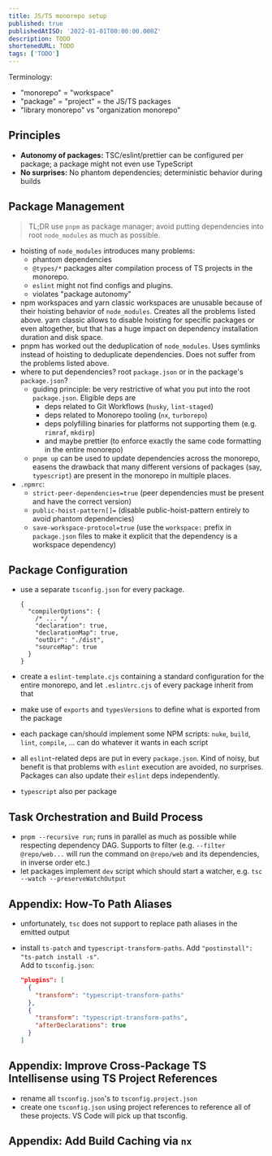 ```yaml
---
title: JS/TS monorepo setup
published: true
publishedAtISO: '2022-01-01T00:00:00.000Z'
description: TODO
shortenedURL: TODO
tags: ['TODO']
---
```


Terminology:

- "monorepo" = "workspace"
- "package" = "project" = the JS/TS packages
- "library monorepo" vs "organization monorepo"

## Principles

- **Autonomy of packages:** TSC/eslint/prettier can be configured per package; a package might not even use TypeScript
- **No surprises:** No phantom dependencies; deterministic behavior during builds

## Package Management

> TL;DR use `pnpm` as package manager; avoid putting dependencies into root `node_modules` as much as possible.

- hoisting of `node_modules` introduces many problems:
  - phantom dependencies
  - `@types/*` packages alter compilation process of TS projects in the monorepo.
  - `eslint` might not find configs and plugins.
  - violates "package autonomy"
- npm workspaces and yarn classic workspaces are unusable because of their hoisting behavior of `node_modules`. Creates all the problems listed above. yarn classic allows to disable hoisting for specific packages or even altogether, but that has a huge impact on dependency installation duration and disk space.
- pnpm has worked out the deduplication of `node_modules`. Uses symlinks instead of hoisting to deduplicate dependencies. Does not suffer from the problems listed above.
- where to put dependencies? root `package.json` or in the package's `package.json`?
  - guiding principle: be very restrictive of what you put into the root `package.json`. Eligible deps are
    - deps related to Git Workflows (`husky`, `lint-staged`)
    - deps related to Monorepo tooling (`nx`, `turborepo`)
    - deps polyfilling binaries for platforms not supporting them (e.g. `rimraf`, `mkdirp`)
    - and maybe prettier (to enforce exactly the same code formatting in the entire monorepo)
  - `pnpm up` can be used to update dependencies across the monorepo, easens the drawback that many different versions of packages (say, `typescript`) are present in the monorepo in multiple places.
- `.npmrc`:
  - `strict-peer-dependencies=true` (peer dependencies must be present and have the correct version)
  - `public-hoist-pattern[]=` (disable public-hoist-pattern entirely to avoid phantom dependencies)
  - `save-workspace-protocol=true` (use the `workspace:` prefix in `package.json` files to make it explicit that the dependency is a workspace dependency)

## Package Configuration

- use a separate `tsconfig.json` for every package.

  ```jsonc
  {
    "compilerOptions": {
      /* ... */
      "declaration": true,
      "declarationMap": true,
      "outDir": "./dist",
      "sourceMap": true
    }
  }
  ```

- create a `eslint-template.cjs` containing a standard configuration for the entire monorepo, and let `.eslintrc.cjs` of every package inherit from that
- make use of `exports` and `typesVersions` to define what is exported from the package
- each package can/should implement some NPM scripts: `nuke`, `build`, `lint`, `compile`, ... can do whatever it wants in each script
- all `eslint`-related deps are put in every `package.json`. Kind of noisy, but benefit is that problems with `eslint` execution are avoided, no surprises. Packages can also update their `eslint` deps independently.
- `typescript` also per package

## Task Orchestration and Build Process

- `pnpm --recursive run`; runs in parallel as much as possible while respecting dependency DAG. Supports to filter (e.g. `--filter @repo/web...` will run the command on `@repo/web` and its dependencies, in inverse order etc.)
- let packages implement `dev` script which should start a watcher, e.g. `tsc --watch --preserveWatchOutput`

## Appendix: How-To Path Aliases

- unfortunately, `tsc` does not support to replace path aliases in the emitted output
- install `ts-patch` and `typescript-transform-paths`. Add `"postinstall": "ts-patch install -s"`.  
  Add to `tsconfig.json`:

  ```json
  "plugins": [
    {
      "transform": "typescript-transform-paths"
    },
    {
      "transform": "typescript-transform-paths",
      "afterDeclarations": true
    }
  ]
  ```

## Appendix: Improve Cross-Package TS Intellisense using TS Project References

- rename all `tsconfig.json`'s to `tsconfig.project.json`
- create one `tsconfig.json` using project references to reference all of these projects. VS Code will pick up that tsconfig.

## Appendix: Add Build Caching via `nx`
